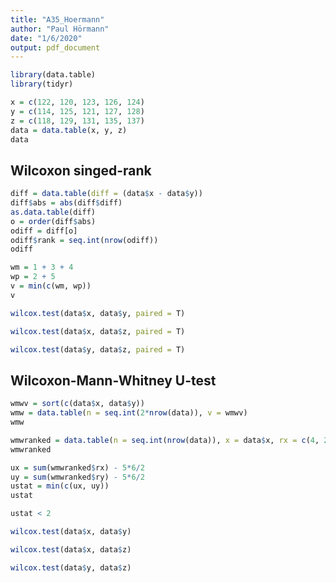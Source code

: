```yaml
---
title: "A35_Hoermann"
author: "Paul Hörmann"
date: "1/6/2020"
output: pdf_document
---
```

```r
library(data.table)
library(tidyr)
```

```r
x = c(122, 120, 123, 126, 124)
y = c(114, 125, 121, 127, 128)
z = c(118, 129, 131, 135, 137)
data = data.table(x, y, z)
data
```

## Wilcoxon singed-rank
```r
diff = data.table(diff = (data$x - data$y))
diff$abs = abs(diff$diff)
as.data.table(diff)
o = order(diff$abs)
odiff = diff[o]
odiff$rank = seq.int(nrow(odiff))
odiff
```
```r
wm = 1 + 3 + 4
wp = 2 + 5
v = min(c(wm, wp))
v
```
```r
wilcox.test(data$x, data$y, paired = T)
```
```r
wilcox.test(data$x, data$z, paired = T)
```
```r
wilcox.test(data$y, data$z, paired = T)
```
## Wilcoxon-Mann-Whitney U-test
```r
wmwv = sort(c(data$x, data$y))
wmw = data.table(n = seq.int(2*nrow(data)), v = wmwv)
wmw
```
```r
wmwranked = data.table(n = seq.int(nrow(data)), x = data$x, rx = c(4, 2, 5, 8, 6), y = data$y, ry = c(1, 7, 3, 9, 10))
wmwranked
```
```r
ux = sum(wmwranked$rx) - 5*6/2
uy = sum(wmwranked$ry) - 5*6/2
ustat = min(c(ux, uy))
ustat
```
```r
ustat < 2
```
```r
wilcox.test(data$x, data$y)
```
```r
wilcox.test(data$x, data$z)
```
```r
wilcox.test(data$y, data$z)
```
